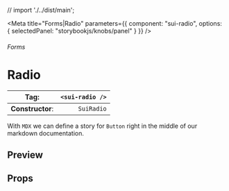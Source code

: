 
// import './../dist/main';

<Meta
	title="Forms|Radio"
	parameters={{
		component: "sui-radio",
		options: { selectedPanel: "storybookjs/knobs/panel" }
	}}
/>

###### Forms

# Radio

| **Tag**:         | `<sui-radio />` |
| ---------------- | --------------: |
| **Constructor**: |      `SuiRadio` |

With `MDX` we can define a story for `Button` right in the middle of our
markdown documentation.

## Preview

## Props
